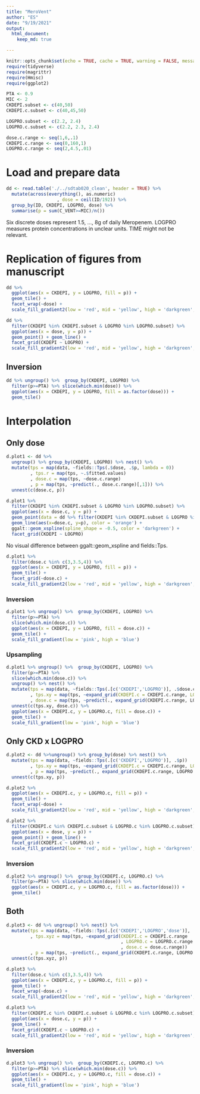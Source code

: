 ```yaml
---
title: "MeroVent"
author: "ES"
date: "9/19/2021"
output:
  html_document:
    keep_md: true

---
```


```r
knitr::opts_chunk$set(echo = TRUE, cache = TRUE, warning = FALSE, message = FALSE)
require(tidyverse)
require(magrittr)
require(Hmisc)
require(ggplot2)

PTA <- 0.9
MIC <- 2
CKDEPI.subset <- c(40,50)
CKDEPI.c.subset <- c(40,45,50)

LOGPRO.subset <- c(2.2, 2.4)
LOGPRO.c.subset <- c(2.2, 2.3, 2.4)

dose.c.range <- seq(1,6,.1)
CKDEPI.c.range <- seq(0,160,1)
LOGPRO.c.range <- seq(2,4.5,.01)
```

# Load and prepare data

```r
dd <- read.table('./../sdtab020_clean', header = TRUE) %>%
  mutate(across(everything(), as.numeric)
                   , dose = ceil(ID/192)) %>% 
  group_by(ID, CKDEPI, LOGPRO, dose) %>% 
  summarise(p = sum(C_VENT>=MIC)/n())
```

Six discrete doses represent 1.5, ..., 8g of daily Meropenem. LOGPRO measures protein concentrations in unclear units. TIME might not be relevant.

# Replication of figures from manuscript
```r
dd %>% 
  ggplot(aes(x = CKDEPI, y = LOGPRO, fill = p)) +
  geom_tile() +
  facet_wrap(~dose) +
  scale_fill_gradient2(low = 'red', mid = 'yellow', high = 'darkgreen', midpoint = .5)

dd %>% 
  filter(CKDEPI %in% CKDEPI.subset & LOGPRO %in% LOGPRO.subset) %>% 
  ggplot(aes(x = dose, y = p)) +
  geom_point() + geom_line() +
  facet_grid(CKDEPI ~ LOGPRO) +
  scale_fill_gradient2(low = 'red', mid = 'yellow', high = 'darkgreen', midpoint = .5)
```

## Inversion

```r
dd %>% ungroup() %>%  group_by(CKDEPI, LOGPRO) %>% 
  filter(p>=PTA) %>% slice(which.min(dose)) %>% 
  ggplot(aes(x = CKDEPI, y = LOGPRO, fill = as.factor(dose))) +
  geom_tile()
```


# Interpolation

## Only dose

```r
d.plot1 <- dd %>% 
  ungroup() %>% group_by(CKDEPI, LOGPRO) %>% nest() %>% 
  mutate(tps = map(data, ~fields::Tps(.$dose, .$p, lambda = 0))
         , tps.r = map(tps, ~.$fitted.values)
         , dose.c = map(tps, ~dose.c.range)
         , p = map(tps, ~predict(., dose.c.range)[,1])) %>%
  unnest(c(dose.c, p))
```

```r
d.plot1 %>% 
  filter(CKDEPI %in% CKDEPI.subset & LOGPRO %in% LOGPRO.subset) %>% 
  ggplot(aes(x = dose.c, y = p)) +
  geom_point(data = dd %>% filter(CKDEPI %in% CKDEPI.subset & LOGPRO %in% LOGPRO.subset), aes(x=dose)) +
  geom_line(aes(x=dose.c, y=p), color = 'orange') +
  ggalt::geom_xspline(spline_shape = -0.5, color = 'darkgreen') +
  facet_grid(CKDEPI ~ LOGPRO)

```

No visual difference between ggalt::geom_xspline and fields::Tps.

```r
d.plot1 %>% 
  filter(dose.c %in% c(3,3.5,4)) %>% 
  ggplot(aes(x = CKDEPI, y = LOGPRO, fill = p)) +
  geom_tile() +
  facet_grid(~dose.c) +
  scale_fill_gradient2(low = 'red', mid = 'yellow', high = 'darkgreen', midpoint = .5)

```

### Inversion

```r
d.plot1 %>% ungroup() %>%  group_by(CKDEPI, LOGPRO) %>% 
  filter(p>=PTA) %>% 
  slice(which.min(dose.c)) %>% 
  ggplot(aes(x = CKDEPI, y = LOGPRO, fill = dose.c)) +
  geom_tile() +
  scale_fill_gradient(low = 'pink', high = 'blue')
```

### Upsampling

```r
d.plot1 %>% ungroup() %>%  group_by(CKDEPI, LOGPRO) %>% 
  filter(p>=PTA) %>% 
  slice(which.min(dose.c)) %>% 
  ungroup() %>% nest() %>% 
  mutate(tps = map(data, ~fields::Tps(.[c('CKDEPI','LOGPRO')], .$dose.c))
         , tps.xy = map(tps, ~expand_grid(CKDEPI.c = CKDEPI.c.range, LOGPRO.c = LOGPRO.c.range))
         , dose.c = map(tps, ~predict(., expand_grid(CKDEPI.c.range, LOGPRO.c.range), lambda = 0.1)[,1])) %>% 
  unnest(c(tps.xy, dose.c)) %>% 
  ggplot(aes(x = CKDEPI.c, y = LOGPRO.c, fill = dose.c)) +
  geom_tile() +
  scale_fill_gradient(low = 'pink', high = 'blue')
```

## Only CKD x LOGPRO

```r
d.plot2 <- dd %>%ungroup() %>% group_by(dose) %>% nest() %>% 
  mutate(tps = map(data, ~fields::Tps(.[c('CKDEPI','LOGPRO')], .$p))
         , tps.xy = map(tps, ~expand_grid(CKDEPI.c = CKDEPI.c.range, LOGPRO.c = LOGPRO.c.range))
         , p = map(tps, ~predict(., expand_grid(CKDEPI.c.range, LOGPRO.c.range), lambda = 0.1)[,1])) %>% 
  unnest(c(tps.xy, p))

d.plot2 %>% 
  ggplot(aes(x = CKDEPI.c, y = LOGPRO.c, fill = p)) +
  geom_tile() +
  facet_wrap(~dose) +
  scale_fill_gradient2(low = 'red', mid = 'yellow', high = 'darkgreen', midpoint = .5)

d.plot2 %>% 
  filter(CKDEPI.c %in% CKDEPI.c.subset & LOGPRO.c %in% LOGPRO.c.subset) %>% 
  ggplot(aes(x = dose, y = p)) +
  geom_point() + geom_line() + 
  facet_grid(CKDEPI.c ~ LOGPRO.c) +
  scale_fill_gradient2(low = 'red', mid = 'yellow', high = 'darkgreen', midpoint = .5)
```

### Inversion

```r
d.plot2 %>% ungroup() %>%  group_by(CKDEPI.c, LOGPRO.c) %>% 
  filter(p>=PTA) %>% slice(which.min(dose)) %>% 
  ggplot(aes(x = CKDEPI.c, y = LOGPRO.c, fill = as.factor(dose))) +
  geom_tile() 
```

## Both

```r
d.plot3 <- dd %>% ungroup() %>% nest() %>% 
  mutate(tps = map(data, ~fields::Tps(.[c('CKDEPI','LOGPRO','dose')], .$p))
         , tps.xyz = map(tps, ~expand_grid(CKDEPI.c = CKDEPI.c.range
                                           , LOGPRO.c = LOGPRO.c.range
                                           , dose.c = dose.c.range))
         , p = map(tps, ~predict(., expand_grid(CKDEPI.c.range, LOGPRO.c.range, dose.c.range), lambda = 0.1)[,1])) %>% 
  unnest(c(tps.xyz, p))

d.plot3 %>% 
  filter(dose.c %in% c(3,3.5,4)) %>% 
  ggplot(aes(x = CKDEPI.c, y = LOGPRO.c, fill = p)) +
  geom_tile() +
  facet_wrap(~dose.c) +
  scale_fill_gradient2(low = 'red', mid = 'yellow', high = 'darkgreen', midpoint = .5)

d.plot3 %>% 
  filter(CKDEPI.c %in% CKDEPI.c.subset & LOGPRO.c %in% LOGPRO.c.subset) %>% 
  ggplot(aes(x = dose.c, y = p)) +
  geom_line() + 
  facet_grid(CKDEPI.c ~ LOGPRO.c) +
  scale_fill_gradient2(low = 'red', mid = 'yellow', high = 'darkgreen', midpoint = .5)
```

### Inversion

```r
d.plot3 %>% ungroup() %>%  group_by(CKDEPI.c, LOGPRO.c) %>% 
  filter(p>=PTA) %>% slice(which.min(dose.c)) %>% 
  ggplot(aes(x = CKDEPI.c, y = LOGPRO.c, fill = dose.c)) +
  geom_tile() +
  scale_fill_gradient(low = 'pink', high = 'blue')
```

